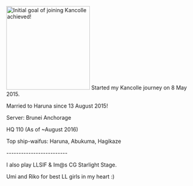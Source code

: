 [[File:Haruna Marriage!.JPG|thumb|220x220px|Initial goal of joining Kancolle achieved!]]
Started my Kancolle journey on 8 May 2015.

Married to Haruna since 13 August 2015!

Server: Brunei Anchorage

HQ 110 (As of ~August 2016)

Top ship-waifus: Haruna, Abukuma, Hagikaze

<nowiki>-------------------------</nowiki>

I also play LLSIF & Im@s CG Starlight Stage.

Umi and Riko for best LL girls in my heart :)